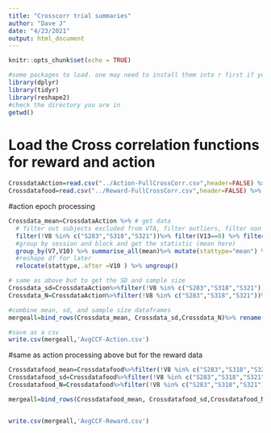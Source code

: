 ---
title: "Crosscorr trial summaries"
author: "Dave J"
date: "4/23/2021"
output: html_document
---

```{r setup, include=FALSE}
knitr::opts_chunk$set(echo = TRUE)
```


```{r packages, warning=FALSE}
#some packages to load. one may need to install them into r first if you dont have them
library(dplyr)
library(tidyr)
library(reshape2)
#check the directory you are in
getwd()
```


# Load the Cross correlation functions  for reward and action
```{r}
CrossdataAction=read.csv("../Action-FullCrossCorr.csv",header=FALSE) %>% select (-c(V1))
Crossdatafood=read.csv("../Reward-FullCrossCorr.csv",header=FALSE) %>% select (-c(1))
```

#action epoch processing
```{r}
Crossdata_mean=CrossdataAction %>% # get data
  # filter out subjects excluded from VTA, filter outliers, filter non shock trials (change to one with shock data if needed), select out the unneeded columns after 
  filter(!V8 %in% c("S283","S318","S321"))%>% filter(V13==0) %>% filter(V12==0) %>% select (-c(1,2,3,4,5,7,8,10,11,12)) %>% 
  #group by session and block and get the statistic (mean here)
  group_by(V7,V10) %>% summarise_all(mean)%>% mutate(stattype="mean") %>% 
  #reshape df for later
  relocate(stattype,.after =V10 ) %>% ungroup() 

# same as above but to get the SD and sample size
Crossdata_sd=CrossdataAction%>%filter(!V8 %in% c("S283","S318","S321"))%>% filter(V13==0)  %>% filter(V12==0)%>% select (-c(1,2,3,4,5,7,8,10,11,12)) %>% group_by(V7,V10)  %>%  summarise_all(sd) %>% mutate(stattype="SD")%>% relocate(stattype,.after =V10 )%>% ungroup()
Crossdata_N=CrossdataAction%>%filter(!V8 %in% c("S283","S318","S321"))%>% filter(V13==0) %>% filter(V12==0) %>% select (-c(1,2,3,4,5,7,8,10,11,12)) %>% group_by(V7,V10)  %>%  count() %>% mutate(stattype="count")%>% relocate(stattype,.after =V10 )%>% ungroup() %>% rename(V14=n)

#combine mean, sd, and sample size dataframes
mergeall=bind_rows(Crossdata_mean, Crossdata_sd,Crossdata_N)%>% rename(session=V7, block=V10)

#save as a csv
write.csv(mergeall,'AvgCCF-Action.csv')
```

#same as action processing above but for the reward data
```{r}
Crossdatafood_mean=Crossdatafood%>%filter(!V8 %in% c("S283","S318","S321"))%>% filter(V13==0) %>% filter(V12==0)%>% select (-c(1,2,3,4,5,7,8,10,11,12)) %>% group_by(V7,V10) %>% summarise_all(mean)%>% mutate(stattype="mean") %>% relocate(stattype,.after =V10 ) %>% ungroup()
Crossdatafood_sd=Crossdatafood%>%filter(!V8 %in% c("S283","S318","S321"))%>% filter(V13==0)  %>% filter(V12==0)%>% select (-c(1,2,3,4,5,7,8,10,11,12)) %>% group_by(V7,V10)  %>%  summarise_all(sd) %>% mutate(stattype="SD")%>% relocate(stattype,.after =V10 )%>% ungroup()
Crossdatafood_N=Crossdatafood%>%filter(!V8 %in% c("S283","S318","S321"))%>% filter(V13==0) %>% filter(V12==0) %>% select (-c(1,2,3,4,5,7,8,10,11,12)) %>% group_by(V7,V10)  %>%  count() %>% mutate(stattype="count")%>% relocate(stattype,.after =V10 )%>% ungroup() %>% rename(V14=n)

mergeall=bind_rows(Crossdatafood_mean, Crossdatafood_sd,Crossdatafood_N)%>% rename(session=V7, block=V10)


write.csv(mergeall,'AvgCCF-Reward.csv')
```











